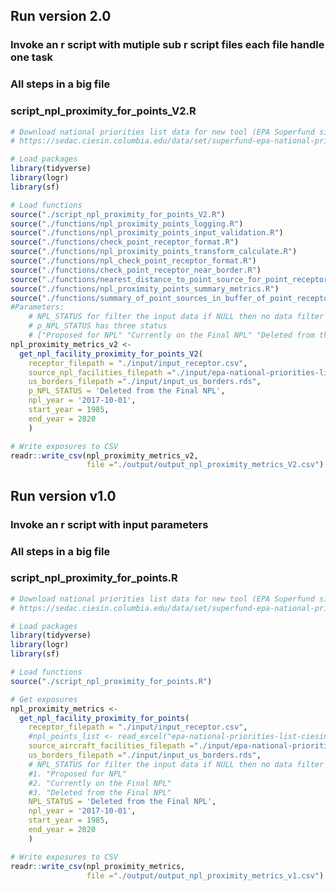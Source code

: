 ## Run version 2.0

### Invoke an r script with mutiple sub r script files each file handle one task

### All steps in a big file

### script_npl_proximity_for_points_V2.R

```r

# Download national priorities list data for new tool (EPA Superfund sites in 2014 via CIESIN (URL): 
# https://sedac.ciesin.columbia.edu/data/set/superfund-epa-national-priorities-list-ciesin-mod-v2

# Load packages
library(tidyverse)
library(logr)
library(sf)

# Load functions
source("./script_npl_proximity_for_points_V2.R")
source("./functions/npl_proximity_points_logging.R")
source("./functions/npl_proximity_points_input_validation.R")
source("./functions/check_point_receptor_format.R")
source("./functions/npl_proximity_points_transform_calculate.R")
source("./functions/npl_check_point_receptor_format.R")
source("./functions/check_point_receptor_near_border.R")
source("./functions/nearest_distance_to_point_source_for_point_receptor.R")
source("./functions/npl_proximity_points_summary_metrics.R")
source("./functions/summary_of_point_sources_in_buffer_of_point_receptor.R")
#Parameters:
    # NPL_STATUS for filter the input data if NULL then no data filter
    # p_NPL_STATUS has three status 
    # ["Proposed for NPL" "Currently on the Final NPL" "Deleted from the Final NPL"]
npl_proximity_metrics_v2 <- 
  get_npl_facility_proximity_for_points_V2(
    receptor_filepath = "./input/input_receptor.csv", 
    source_npl_facilities_filepath ="./input/epa-national-priorities-list-ciesin-mod-v2-2014.xls",
    us_borders_filepath ="./input/input_us_borders.rds",
    p_NPL_STATUS = 'Deleted from the Final NPL',
    npl_year = '2017-10-01',
    start_year = 1985,
    end_year = 2020
    )

# Write exposures to CSV
readr::write_csv(npl_proximity_metrics_v2, 
                 file ="./output/output_npl_proximity_metrics_V2.csv")


```

## Run version v1.0

### Invoke an r script with input parameters

### All steps in a big file

### script_npl_proximity_for_points.R

```r
# Download national priorities list data for new tool (EPA Superfund sites in 2014 via CIESIN (URL): 
# https://sedac.ciesin.columbia.edu/data/set/superfund-epa-national-priorities-list-ciesin-mod-v2

# Load packages
library(tidyverse)
library(logr)
library(sf)

# Load functions
source("./script_npl_proximity_for_points.R")

# Get exposures
npl_proximity_metrics <- 
  get_npl_facility_proximity_for_points(
    receptor_filepath = "./input/input_receptor.csv", 
    #npl_points_list <- read_excel("epa-national-priorities-list-ciesin-mod-v2-2014.xls", sheet = "EPA_NPL_Sites_asof_27Feb2014")
    source_aircraft_facilities_filepath ="./input/epa-national-priorities-list-ciesin-mod-v2-2014.xls",
    us_borders_filepath ="./input/input_us_borders.rds",
    # NPL_STATUS for filter the input data if NULL then no data filter
    #1. "Proposed for NPL" 
    #2. "Currently on the Final NPL" 
    #3. "Deleted from the Final NPL"
    NPL_STATUS = 'Deleted from the Final NPL', 
    npl_year = '2017-10-01',
    start_year = 1985,
    end_year = 2020
    )

# Write exposures to CSV
readr::write_csv(npl_proximity_metrics, 
                 file ="./output/output_npl_proximity_metrics_v1.csv")

```
